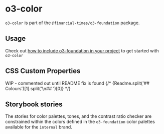 
<Meta title="Internal/o3-foundation/o3-color/Readme" />

# o3-color

`o3-color` is part of the `@financial-times/o3-foundation` package.

## Usage

Check out [how to include o3-foundation in your project](?path=/docs/internal-o3-foundation-readme--jsx-documentation#usage) to get started with `o3-color`

## CSS Custom Properties

WIP - commented out until README fix is found
{/* <Markdown>{Readme.split('## Colours')[1].split('\n## ')[0]}</Markdown> */}

## Storybook stories

The stories for color palettes, tones, and the contrast ratio checker are constrained within the colors defined in the `o3‑foundation` color palettes available for the `internal` brand.
